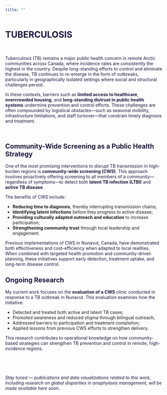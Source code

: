 ```yaml
---
title: ""
---
```


# TUBERCULOSIS

$~$

Tuberculosis (TB) remains a major public health concern in remote Arctic communities across Canada, where incidence rates are consistently the highest in the country. Despite long-standing efforts to control and eliminate the disease, TB continues to re-emerge in the form of outbreaks, particularly in geographically isolated settings where social and structural challenges persist.

In these contexts, barriers such as **limited access to healthcare**, **overcrowded housing**, and **long-standing distrust in public health systems** undermine prevention and control efforts. These challenges are often compounded by logistical obstacles—such as seasonal mobility, infrastructure limitations, and staff turnover—that constrain timely diagnosis and treatment.

$~$

## Community-Wide Screening as a Public Health Strategy

One of the most promising interventions to disrupt TB transmission in high-burden regions is **community-wide screening (CWS)**. This approach involves proactively offering screening to all members of a community—regardless of symptoms—to detect both **latent TB infection (LTBI)** and **active TB disease**.

The benefits of CWS include:

- **Reducing time to diagnosis**, thereby interrupting transmission chains;
- **Identifying latent infections** before they progress to active disease;
- **Providing culturally adapted outreach and education** to increase participation;
- **Strengthening community trust** through local leadership and engagement.

Previous implementations of CWS in Nunavut, Canada, have demonstrated both effectiveness and cost-efficiency when adapted to local realities. When combined with targeted health promotion and community-driven planning, these initiatives support early detection, treatment uptake, and long-term disease control.

## Ongoing Research

My current work focuses on the **evaluation of a CWS** clinic conducted in response to a TB outbreak in Nunavut. This evaluation examines how the initiative:

- Detected and treated both active and latent TB cases;
- Promoted awareness and reduced stigma through bilingual outreach;
- Addressed barriers to participation and treatment completion;
- Applied lessons from previous CWS efforts to strengthen delivery.

This research contributes to operational knowledge on how community-based strategies can strengthen TB prevention and control in remote, high-incidence regions.

$~$

$~$

*Stay tuned — publications and data visualizations related to this work, including research on global disparities in anaphylaxis management, will be made available here soon.*

<style>
  h1, h2, h3, p {
    color: #1B153E;
  }
</style>
